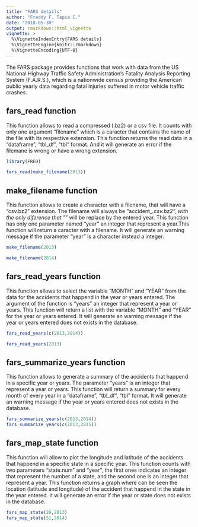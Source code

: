 ```yaml
---
title: "FARS details"
author: "Freddy F. Tapia C."
date: "2018-05-30"
output: rmarkdown::html_vignette
vignette: >
  %\VignetteIndexEntry{FARS details}
  %\VignetteEngine{knitr::rmarkdown}
  %\VignetteEncoding{UTF-8}
---
```


The FARS package provides functions that work with data from the US National Highway Traffic Safety Administration's Fatality Analysis Reporting System (F.A.R.S.), which is a nationwide census providing the American public yearly data regarding fatal injuries suffered in motor vehicle traffic crashes.


## fars_read function

This function allows to read a compressed (.bz2) or a csv file. It counts with only one argument "filename" which is a caracter that contains the name of the file with its respective extension. This function returns the read data in a "dataframe", "tbl_df", "tbl" format. And it will generate an error if the filemane is wrong or have a wrong extension.

```r
library(FRED)
```

```r
fars_read(make_filename(2013))
```

## make_filename function

This function allows to create a character with a filename, that will have a
"csv.bz2" extension. The filename will always be "accident_*.csv.bz2", with
the only diference that "*" will be replace by the entered year. This function has only one parameter named "year" an integer that represent a year.This function will  return a caracter with a filename. It will generate an warning message if the parameter "year" is a character instead a integer.


```r
make_filename(2013)

make_filename(2014)

```


## fars_read_years function

This function allows to select the variable "MONTH" and "YEAR" from the data for the accidents that happend in the year or years entered. The argument of the function is "years" an integer that represent a year or years. This function will return a list with the variable "MONTH" and "YEAR" for the year or years entered.
It will generate an warning message if the year or years entered does not exists in the database.


```r

fars_read_years(c(2013,2014))

fars_read_years(2013)

```



## fars_summarize_years function

This function allows to generate a summary of the accidents that happend in a specific year or years. The parameter "years" is an integer that represent a year or years. This function will return a summary for every month of every year in a "dataframe", "tbl_df", "tbl" format. It will generate an warning message if the year or years entered does not exists in the database.


```r
fars_summarize_years(c(2013,2014))
fars_summarize_years(c(2013,2015))


```



## fars_map_state function

This function will allow to plot the longitude and latitude of the accidents that
happend in a specific state in a specific year. This function counts with two parameters "state.num" and "year", the first ones indicates an integer that represent the number of a state, and the second one is an integer that represent a year. This function returns a graph where can be seen the location (latitude and
longitude) of the accident that happend in the state in the year entered. It will generate an error if the year or state does not exists in the database.

```r
fars_map_state(26,2013)
fars_map_state(51,2014)
```
